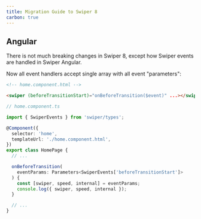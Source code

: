```yaml
---
title: Migration Guide to Swiper 8
carbon: true
---
```


## Angular

There is not much breaking changes in Swiper 8, except how Swiper events are handled in Swiper Angular.

Now all event handlers accept single array with all event "parameters":

```html
<!-- home.component.html -->

<swiper (beforeTransitionStart)="onBeforeTransition($event)" ...></swiper>
```

```ts
// home.component.ts

import { SwiperEvents } from 'swiper/types';

@Component({
  selector: 'home',
  templateUrl: './home.component.html',
})
export class HomePage {
  // ...

  onBeforeTransition(
    eventParams: Parameters<SwiperEvents['beforeTransitionStart']>
  ) {
    const [swiper, speed, internal] = eventParams;
    console.log({ swiper, speed, internal });
  }

  // ...
}
```
